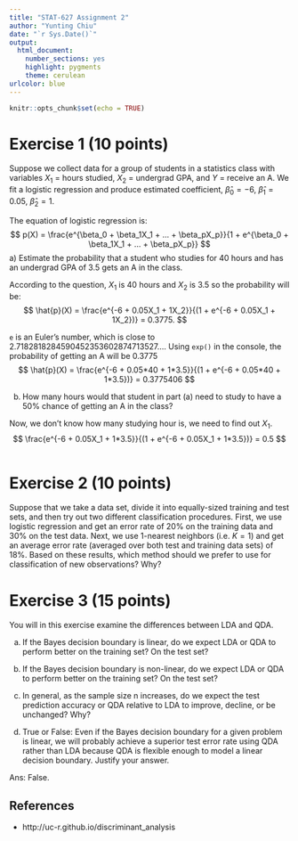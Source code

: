 ```yaml
---
title: "STAT-627 Assignment 2"
author: "Yunting Chiu"
date: "`r Sys.Date()`"
output:
  html_document: 
    number_sections: yes
    highlight: pygments
    theme: cerulean
urlcolor: blue
---
```


```r
knitr::opts_chunk$set(echo = TRUE)
```

# Exercise 1 (10 points)

Suppose we collect data for a group of students in a statistics class with variables $X_1$ = hours studied, $X_2$ = undergrad GPA, and $Y$ = receive an A. We fit a logistic regression and produce estimated coefficient, $\hat{\beta}_0=-6$, $\hat{\beta}_1=0.05$, $\hat{\beta}_2=1$.

The equation of logistic regression is:
$$
p(X) = \frac{e^{\beta_0 + \beta_1X_1 + … + \beta_pX_p}}{1 + e^{\beta_0 + \beta_1X_1 + … + \beta_pX_p}}
$$
a) Estimate the probability that a student who studies for 40 hours and has an undergrad GPA of $3.5$ gets an A in the class.
 
According to the question, $X_1$ is 40 hours and $X_2$ is $3.5$ so the probability will be:
$$
\hat{p}(X) = \frac{e^{-6 + 0.05X_1 + 1X_2}}{(1 + e^{-6 + 0.05X_1 + 1X_2})} = 0.3775.
$$

`e` is an Euler's number, which is close to 2.7182818284590452353602874713527.... Using `exp()` in the console, the probability of getting an A will be 0.3775
$$
\hat{p}(X) = \frac{e^{-6 + 0.05*40 + 1*3.5}}{(1 + e^{-6 + 0.05*40 + 1*3.5})} = 0.3775406
$$

b) How many hours would that student in part (a) need to study to have a 50% chance of getting an A in the class?

Now, we don't know how many studying hour is, we need to find out $X_1$. 
$$
\frac{e^{-6 + 0.05X_1 + 1*3.5}}{(1 + e^{-6 + 0.05X_1 + 1*3.5})} = 0.5
$$
```r

```

# Exercise 2 (10 points)

Suppose that we take a data set, divide it into equally-sized training and test sets, and then try out two different classification procedures. First, we use logistic regression and get an error rate of 20% on the training data and 30% on the test data. Next, we use 1-nearest neighbors (i.e. $K = 1$) and get an average error rate (averaged over both test and training data sets) of 18%. Based on these results, which method should we prefer to use for classification of new observations? Why?

# Exercise 3 (15 points)
You will in this exercise examine the differences between LDA and QDA.

a) If the Bayes decision boundary is linear, do we expect LDA or QDA to perform better on the training set? On the test set?

b) If the Bayes decision boundary is non-linear, do we expect LDA or QDA to perform better on the training set? On the test set?

c) In general, as the sample size n increases, do we expect the test prediction accuracy or QDA relative to LDA to improve, decline, or be unchanged? Why?

d) True or False: Even if the Bayes decision boundary for a given problem is linear, we will probably achieve a superior test error rate using QDA rather than LDA because QDA is flexible enough to model a linear decision boundary. Justify your answer.

Ans: False. 

## References
- http://uc-r.github.io/discriminant_analysis